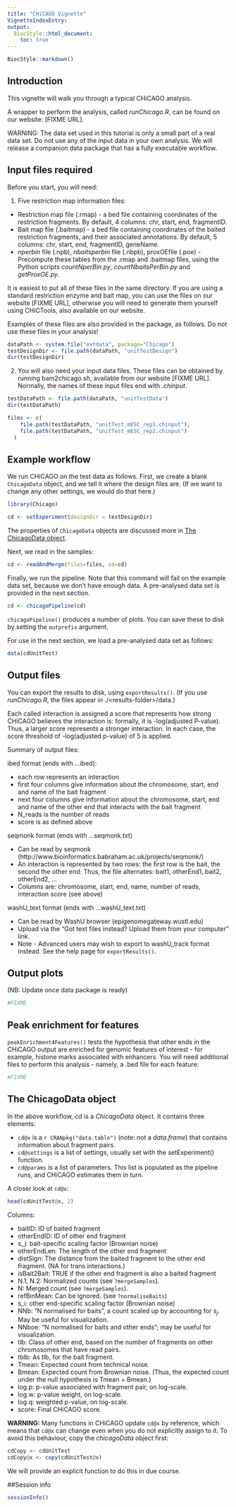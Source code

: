 ```yaml
---
title: "CHiCAGO Vignette"
VignetteIndexEntry: 
output:
  BiocStyle::html_document:
    toc: true
---
```

<!--
%\VignetteEngine{knitr::rmarkdown}
%\VignetteIndexEntry{CHiCAGO Vignette}
%\VignetteDepends{}
%\VignetteKeywords{Chicago}
%\VignettePackage{Chicago}
-->
```r
BiocStyle::markdown()
```

## Introduction

This vignette will walk you through a typical CHiCAGO analysis.

A wrapper to perform the analysis, called *runChicago.R*, can be found on our website: [FIXME URL].

WARNING: The data set used in this tutorial is only a small part of a real data set. Do not use any of the input data in your own analysis. We will release a companion data package that has a fully executable workflow.

## Input files required

Before you start, you will need: 

1. Five restriction map information files:

- Restriction map file (.rmap) - a bed file containing coordinates of the restriction fragments. By default, 4 columns: chr, start, end, fragmentID.
- Bait map file (.baitmap) - a bed file containing coordinates of the baited restriction fragments, and their associated annotations. By default, 5 columns: chr, start, end, fragmentID, geneName.
- *nperbin* file (.npb), *nbaitsperbin* file (.nbpb), proxOEfile (.poe) - Precompute these tables from the .rmap and .baitmap files, using the Python scripts *countNperBin.py*, *countNbaitsPerBin.py* and *getProxOE.py*. 

It is easiest to put all of these files in the same directory. If you are using a standard restriction enzyme and bait map, you can use the files on our website [FIXME URL], otherwise you will need to generate them yourself using CHiCTools, also available on our website.

Examples of these files are also provided in the package, as follows. Do not use these files in your analysis!

```r
dataPath <- system.file("extdata", package="Chicago")
testDesignDir <- file.path(dataPath, "unitTestDesign")
dir(testDesignDir)
```

2. You will also need your input data files. These files can be obtained by running bam2chicago.sh, available from our website [FIXME URL]. Normally, the names of these input files end with *.chinput*.

```r
testDataPath <- file.path(dataPath, "unitTestData")
dir(testDataPath)

files <- c(
    file.path(testDataPath, "unitTest_mESC_rep1.chinput"),
    file.path(testDataPath, "unitTest_mESC_rep2.chinput")
  )
```

## Example workflow

We run CHiCAGO on the test data as follows. First, we create a blank ``ChicagoData`` object, and we tell it where the design files are. (If we want to change any other settings, we would do that here.)

```r
library(Chicago)

cd <- setExperiment(designDir = testDesignDir)
```

The properties of ``ChicagoData`` objects are discussed more in [The ChicagoData object](#link).

Next, we read in the samples:

```r
cd <- readAndMerge(files=files, cd=cd)
```

Finally, we run the pipeline. Note that this command will fail on the example data set, because we don't have enough data. A pre-analysed data set is provided in the next section.

```r
cd <- chicagoPipeline(cd)
```

``chicagoPipeline()`` produces a number of plots. You can save these to disk by setting the ``outprefix`` argument.

For use in the next section, we load a pre-analysed data set as follows:

```r
data(cdUnitTest)
```

## Output files

You can export the results to disk, using ``exportResults()``. (If you use *runChicago.R*, the files appear in ./\<results-folder\>/data.)

Each called interaction is assigned a score that represents how strong CHiCAGO believes the interaction is: formally, it is -log(adjusted P-value). Thus, a larger score represents a stronger interaction. In each case, the score threshold of -log(adjusted p-value) of 5 is applied.

Summary of output files:

ibed format (ends with ...ibed):

- each row represents an interaction
- first four columns give information about the chromosome, start, end and name of the bait fragment
- next four columns give information about the chromosome, start, end and name of the other end that interacts with the bait fragment
- N\_reads is the number of reads
- score is as defined above

seqmonk format (ends with ...seqmonk.txt)

- Can be read by seqmonk (http://www.bioinformatics.babraham.ac.uk/projects/seqmonk/)
- An interaction is represented by two rows: the first row is the bait, the second the other end. Thus, the file alternates: bait1, otherEnd1, bait2, otherEnd2, ...
- Columns are: chromosome, start, end, name, number of reads, interaction score (see above)

washU\_text format (ends with ...washU\_text.txt)

- Can be read by WashU browser (epigenomegateway.wustl.edu)
- Upload via the "Got text files instead? Upload them from your computer" link.
- Note - Advanced users may wish to export to washU\_track format instead. See the help page for ``exportResults()``.

## Output plots

(NB: Update once data package is ready)

```r
#FIXME
```

## Peak enrichment for features

``peakEnrichment4Features()`` tests the hypothesis that other ends in the CHiCAGO output are enriched for genomic features of interest - for example, histone marks associated with enhancers. You will need additional files to perform this analysis - namely, a .bed file for each feature:

```r
#FIXME
```

## The ChicagoData object {#cd}

In the above workflow, *cd* is a *ChicagoData* object. It contains three elements:

* ``cd@x`` is a `r CRANpkg("data.table")` (note: not a *data.frame*) that contains information about fragment pairs.
* ``cd@settings`` is a list of settings, usually set with the setExperiment() function.
* ``cd@params`` is a list of parameters. This list is populated as the pipeline runs, and CHiCAGO estimates them in turn.

A closer look at ``cd@x``:
```r
head(cdUnitTest@x, 2)
```

Columns:

* baitID: ID of baited fragment
* otherEndID: ID of other end fragment
* s_j: bait-specific scaling factor (Brownian noise)
* otherEndLen: The length of the other end fragment
* distSign: The distance from the baited fragment to the other end fragment. (NA for trans interactions.)
* isBait2Bait: TRUE if the other end fragment is also a baited fragment
* N.1, N.2: Normalized counts (see ``?mergeSamples``).
* N: Merged count (see ``?mergeSamples``).
* refBinMean: Can be ignored. (see ``?normaliseBaits``)
* s_i: other end-specific scaling factor (Brownian noise)
* NNb: "N normalised for baits", a count scaled up by accounting for $s_j$. May be useful for visualization.
* NNboe: "N normalised for baits and other ends"; may be useful for visualization.
* tlb: Class of other end, based on the number of fragments on other chromosomes that have read pairs.
* tblb: As tlb, for the bait fragment.
* Tmean: Expected count from technical noise.
* Bmean: Expected count from Brownian noise. (Thus, the expected count under the null hypothesis is Tmean + Bmean.)
* log.p: p-value associated with fragment pair, on log-scale.
* log.w: p-value weight, on log-scale.
* log.q: weighted p-value, on log-scale.
* score: Final CHiCAGO score.

**WARNING:** Many functions in CHiCAGO update ``cd@x`` by reference, which means that ``cd@x`` can change even when you do not explicitly assign to it.
To avoid this behaviour, copy the *chicagoData* object first:

```r
cdCopy <- cdUnitTest
cdCopy@x <- copy(cdUnitTest@x)
```

We will provide an explicit function to do this in due course.

##Session info

```r
sessionInfo()
```
